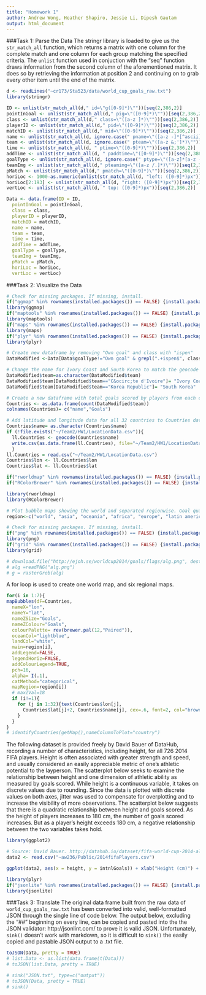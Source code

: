 ```yaml
---
title: "Homework 1"
author: Andrew Wong, Heather Shapiro, Jessie Li, Dipesh Gautam
output: html_document
---
```

###Task 1: Parse the Data
The stringr library is loaded to give us the `str_match_all` function, which returns a matrix with one column for the complete match and one column for each group matching the specified criteria. The `unlist` function used in conjuction with the "seq" function draws information from the second column of the aforementioned matrix. It does so by retrieving the information at position 2 and continuing on to grab every other item until the end of the matrix.
```r
d <- readLines("~cr173/Sta523/data/world_cup_goals_raw.txt")
library(stringr)

ID <- unlist(str_match_all(d," id=\"g([0-9]*)\""))[seq(2,386,2)]
pointInGoal <- unlist(str_match_all(d," pig=\"([0-9]*)\""))[seq(2,386,2)]
class <- unlist(str_match_all(d," class=\"([a-z ]*)\""))[seq(2,386,2)]
playerID <- unlist(str_match_all(d," pid=\"([0-9]*)\""))[seq(2,386,2)]
matchID <- unlist(str_match_all(d," mid=\"([0-9]*)\""))[seq(2,386,2)]
name <- unlist(str_match_all(d, ignore.case(" pname=\"([a-z -]*[^ascii]*[a-z -&;'?]*)\"")))[seq(2,386,2)]
team <- unlist(str_match_all(d, ignore.case(" pteam=\"([a-z &;']*)\"")))[seq(2,386,2)] 
time <- unlist(str_match_all(d, " ptime=\"([0-9]*)\""))[seq(2,386,2)]
addTime <- unlist(str_match_all(d, " paddtime=\"([0-9]*)\""))[seq(2,386,2)]
goalType <- unlist(str_match_all(d, ignore.case(" ptype=\"([a-z]*[a-z -]*)\"")))[seq(2,386,2)]
teamImg <- unlist(str_match_all(d," pteamimg=\"([a-z /.]*)\""))[seq(2,386,2)]
pMatch <- unlist(str_match_all(d," pmatch=\"([0-9]*)\""))[seq(2,386,2)]
horiLoc <- 1000-as.numeric(unlist(str_match_all(d, "left: ([0-9]*)px"))[seq(2,386,2)])
horiLoc[2:193] <- unlist(str_match_all(d, "right: ([0-9]*)px"))[seq(2,384,2)]
vertLoc <- unlist(str_match_all(d, " top: ([0-9]*)px"))[seq(2,386,2)]

Data <- data.frame(ID = ID, 
  pointInGoal = pointInGoal, 
  class = class, 
  playerID = playerID, 
  matchID = matchID, 
  name = name,
  team = team, 
  time = time, 
  addTime = addTime, 
  goalType = goalType, 
  teamImg = teamImg, 
  pMatch = pMatch, 
  horiLoc = horiLoc, 
  vertLoc = vertLoc) 
```
###Task 2: Visualize the Data
```r
# Check for missing packages. If missing, install.
if("ggmap" %in% rownames(installed.packages()) == FALSE) {install.packages("ggmap",  repos="http://cran.rstudio.com/")}
library(ggmap)
if("maptools" %in% rownames(installed.packages()) == FALSE) {install.packages("maptools",  repos="http://cran.rstudio.com/")}
library(maptools)
if("maps" %in% rownames(installed.packages()) == FALSE) {install.packages("maps",  repos="http://cran.rstudio.com/")}
library(maps)
if("plyr" %in% rownames(installed.packages()) == FALSE) {install.packages("plyr",  repos="http://cran.rstudio.com/")}
library(plyr)

# Create new dataframe by removing "Own goal" and class with "ispen"
DataModified <-Data[Data$goalType!="Own goal" & grepl(".+ispen$", class)==FALSE, ]

# Change the name for Ivory Coast and South Korea to match the geocode database
DataModified$team=as.character(DataModified$team)
DataModified$team[DataModified$team=="C&ocirc;te d'Ivoire"]= "Ivory Coast"
DataModified$team[DataModified$team=="Korea Republic"]= "South Korea"

# Create a new dataframe with total goals scored by players from each country
Countries <- as.data.frame(count(DataModified$team))
colnames(Countries)= c("name","Goals")

# Add latitude and longitude data for all 32 countries to Countries data frame
Countries$name= as.character(Countries$name)
if (!file.exists("~/Team2/HW1/LocationData.csv")){
  ll.Countries <- geocode(Countries$name)
  write.csv(as.data.frame(ll.Countries), file="~/Team2/HW1/LocationData.csv")
  }
ll.Countries = read.csv("~/Team2/HW1/LocationData.csv")
Countries$lon <- ll.Countries$lon
Countries$lat <- ll.Countries$lat
```

```r
if("rworldmap" %in% rownames(installed.packages()) == FALSE) {install.packages("rworldmap",  repos="http://cran.rstudio.com/")}
if("RColorBrewer" %in% rownames(installed.packages()) == FALSE) {install.packages("RColorBrewer",  repos="http://cran.rstudio.com/")}
```

```r
library(rworldmap)
library(RColorBrewer)

# Plot bubble maps showing the world and separated regionwise. Goal quantity determines bubble size
region<-c("world", "asia", "oceania", "africa", "europe", "latin america", "north america")

# Check for missing packages. If missing, install.
if("png" %in% rownames(installed.packages()) == FALSE) {install.packages("png",  repos="http://cran.rstudio.com/")}
library(png)
if("grid" %in% rownames(installed.packages()) == FALSE) {install.packages("grid",  repos="http://cran.rstudio.com/")}
library(grid)

# download.file("http://ejoh.se/worldcup2014/goals/flags/alg.png", destfile="alg.png", mode="wb")
# alg =readPNG("alg.png")
# g = rasterGrob(alg)
```

A for loop is used to create one world map, and six regional maps.
```r
for(i in 1:7){
mapBubbles(dF=Countries, 
  nameX="lon", 
  nameY="lat",
  nameZSize="Goals",
  nameZColour="Goals",
  colourPalette= rev(brewer.pal(12,"Paired")),
  oceanCol="lightblue",
  landCol="white",
  main=region[i],
  addLegend=FALSE,
  legendHoriz=FALSE,
  addColourLegend=TRUE,
  pch=16,
  alpha= I(.1),
  catMethod="categorical",
  mapRegion=region[i])      
  # maxZVal=18
  if (i!=1){
    for (j in 1:32){text(Countries$lon[j],
      Countries$lat[j]+2, Countries$name[j], cex=.6, font=2, col="brown1")
    }
  }
}
# identifyCountries(getMap(),nameColumnToPlot="country")

```

The following dataset is provided freely by David Bauer of DataHub, recording a number of characteristics, including height, for all 726 2014 FIFA players. Height is often associated with greater strength and speed, and usually considered an easily appreciable metric of one's athletic potential to the layperson. The scatterplot below seeks to examine the relationship between height and one dimension of athletic ability as measured by goals scored. While height is a continuous variable, it takes on discrete values due to rounding. Since the data is plotted with discrete values on both axes, jitter was used to compensate for overplotting and to increase the visibility of more observations. The scatterplot below suggests that there is a quadratic relationship between height and goals scored. As the height of players increases to 180 cm, the number of goals scored increases. But as a player's height exceeds 180 cm, a negative relationship between the two variables takes hold.

```r
library(ggplot2)

# Source: David Bauer. http://datahub.io/dataset/fifa-world-cup-2014-all-players
data2 <- read.csv("~aw236/Public/2014fifaPlayers.csv")

ggplot(data2, aes(x = height, y = intnlGoals)) + xlab("Height (cm)") + ylab("Goals") + geom_point(position = "jitter")
```

```r
library(plyr)
if("jsonlite" %in% rownames(installed.packages()) == FALSE) {install.packages("jsonlite",  repos="http://cran.rstudio.com/")}
library(jsonlite)
```

###Task 3: Translate
The original data frame built from the raw data of  `world_cup_goals_raw.txt` has been converted into valid, well-formatted JSON through the single line of code below. The output below, excluding the "##" beginning on every line, can be copied and pasted into the the JSON validator: http://jsonlint.com/ to prove it is valid JSON. Unfortunately, `sink()` doesn't work with markdown, so it is difficult to `sink()` the easily copied and pastable JSON output to a .txt file.

```r
toJSON(Data, pretty = TRUE)
# list.Data <- as.list(data.frame(t(Data)))
# toJSON(list.Data, pretty = TRUE)

# sink("JSON.txt", type=c("output"))
# toJSON(Data, pretty = TRUE)
# sink()
```